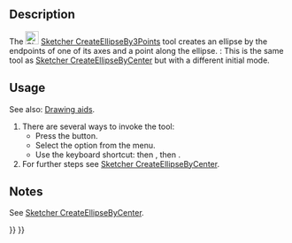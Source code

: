 <languages/>
<translate>

<!--T:12-->
{{Docnav
|[[Sketcher_CreateEllipseByCenter|Ellipse by center]]
|[[Sketcher_CreateRectangle|Rectangle]]
|[[Sketcher_Workbench|Sketcher]]
|IconL=Sketcher_CreateEllipseByCenter.svg
|IconR=Sketcher_CreateRectangle.svg
|IconC=Workbench_Sketcher.svg
}}

<!--T:1-->
{{GuiCommand
|Name=Sketcher CreateEllipseBy3Points
|MenuLocation=Sketch → Sketcher geometries → Create ellipse by 3 points
|Workbenches=[[Sketcher_Workbench|Sketcher]]
|Shortcut={{KEY|G}} {{KEY|3}} {{KEY|E}}
|Version=0.15
|SeeAlso=[[Sketcher_CreateEllipseByCenter|Sketcher CreateEllipseByCenter]]
}}

==Description== <!--T:2-->

<!--T:9-->
The [[Image:Sketcher_CreateEllipseBy3Points.svg|24px]] [[Sketcher_CreateEllipseBy3Points|Sketcher CreateEllipseBy3Points]] tool creates an ellipse by the endpoints of one of its axes and a point along the ellipse. {{Version|1.0}}: This is the same tool as [[Sketcher_CreateEllipseByCenter|Sketcher CreateEllipseByCenter]] but with a different initial mode.

==Usage== <!--T:4-->

<!--T:17-->
See also: [[Sketcher_Workbench#Drawing_aids|Drawing aids]].

<!--T:10-->
# There are several ways to invoke the tool:
#* Press the {{Button|[[Image:Sketcher_CreateEllipseBy3Points.svg|16px]] [[Sketcher_CreateEllipseBy3Points|Ellipse by axis endpoints, rim point]]}} button.
#* Select the {{MenuCommand|Sketcher → Sketcher geometries → [[Image:Sketcher_CreateEllipseBy3Points.svg|16px]] Create ellipse by 3 points}} option from the menu.
#* Use the keyboard shortcut: {{KEY|G}} then {{KEY|3}}, then {{KEY|E}}.
# For further steps see [[Sketcher_CreateEllipseByCenter#Usage|Sketcher CreateEllipseByCenter]].

==Notes== <!--T:18-->

<!--T:19-->
See [[Sketcher_CreateEllipseByCenter#Notes|Sketcher CreateEllipseByCenter]].


<!--T:13-->
{{Docnav
|[[Sketcher_CreateEllipseByCenter|Ellipse by center]]
|[[Sketcher_CreateRectangle|Rectangle]]
|[[Sketcher_Workbench|Sketcher]]
|IconL=Sketcher_CreateEllipseByCenter.svg
|IconR=Sketcher_CreateRectangle.svg
|IconC=Workbench_Sketcher.svg
}}

</translate>
{{Sketcher_Tools_navi{{#translation:}}}}
{{Userdocnavi{{#translation:}}}}
